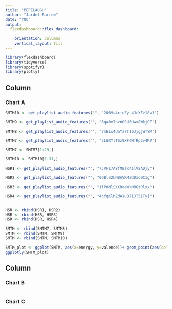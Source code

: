 ```yaml
---
title: "PEPELAUGH"
author: "Jardel Barrow"
date: "YOU"
output: 
  flexdashboard::flex_dashboard:
    
    orientation: columns
    vertical_layout: fill
---
```


```r
library(flexdashboard)
library(tidyverse)
library(spotifyr)
library(plotly)

```

Column {data-width=650}
-----------------------------------------------------------------------

### Chart A

```r
SMTM10 <- get_playlist_audio_features("", "2O89s4riuZyL4JcXFz18v1")

SMTM9 <- get_playlist_audio_features("", "6qa0m7nvnOSU6Hwx8WkjCF")

SMTM8 <- get_playlist_audio_features("", "7mELs4UaYz7T16JjgjWTYM")

SMTM7 <- get_playlist_audio_features("", "3LGXYlT6z9XFGWfRp2v4K7")

SMTM7 <- SMTM7[1:29,]

SMTM10 <- SMTM10[1:31,]

HSR1 <- get_playlist_audio_features("", "7JVFL7AYfMBlR41lV8ADjy")

HSR2 <- get_playlist_audio_features("", "0DBlm2LNBAVRMZdDzo0C1g")

HSR3 <- get_playlist_audio_features("", "1lP8NlSXXRoaWkMRGtRlxx")

HSR4 <- get_playlist_audio_features("", "4cfqKlMZdA1uQ7iJT5ITyj")


HSR <- rbind(HSR1, HSR2)  
HSR <- rbind(HSR, HSR3)
HSR <- rbind(HSR, HSR4)

SMTM <- rbind(SMTM7, SMTM8)
SMTM <- rbind(SMTM, SMTM9)
SMTM <- rbind(SMTM, SMTM10)

SMTM_plot <- ggplot(SMTM, aes(x=energy, y=valence))+ geom_point(aes(color=playlist_name))
ggplotly(SMTM_plot)
```

Column {data-width=350}
-----------------------------------------------------------------------

### Chart B

```r

```

### Chart C

```r

```

